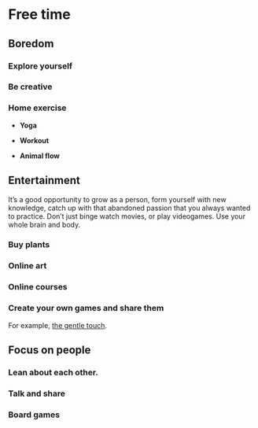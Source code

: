 # Free time

## Boredom

### Explore yourself



### Be creative

### Home exercise

- **Yoga**


- **Workout**


- **Animal flow**



## Entertainment

It's a good opportunity to grow as a person, form yourself with new knowledge, catch up with that abandoned passion that you always wanted to practice. Don't just binge watch movies, or play videogames. Use your whole brain and body. 

### Buy plants

### Online art

### Online courses

### Create your own games and share them 

For example, [the gentle touch](https://www.youtube.com/watch?v=A6EEHUKj1Us). 




## Focus on people 

### Lean about each other. 

### Talk and share

### Board games




